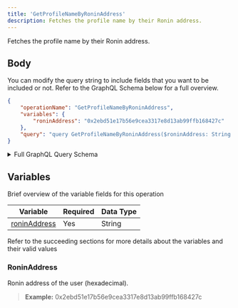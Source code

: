 ```yaml
---
title: 'GetProfileNameByRoninAddress'
description: Fetches the profile name by their Ronin address.
---
```


Fetches the profile name by their Ronin address.

## Body
You can modify the query string to include fields that you want to be included or not. Refer to the GraphQL Schema below for a full overview.
```json
{
    "operationName": "GetProfileNameByRoninAddress",
    "variables": {
        "roninAddress": "0x2ebd51e17b56e9cea3317e8d13ab99ffb168427c"
    },
    "query": "query GetProfileNameByRoninAddress($roninAddress: String!) {\n  publicProfileWithRoninAddress(roninAddress: $roninAddress) {\n    accountId\n    name\n    __typename\n  }\n}\n"
}
```
<details>
<summary>Full GraphQL Query Schema</summary>  
<p>
&nbsp;

```graphql
query GetProfileNameByRoninAddress($roninAddress: String!) {
  publicProfileWithRoninAddress(roninAddress: $roninAddress) {
    accountId
    name
    __typename
  }
}
```

</p>
</details>

## Variables
Brief overview of the variable fields for this operation

| Variable                       | Required | Data Type |
| ------------------------------ | -------- | --------- |
| [roninAddress](#ronninaddress) | Yes      | String    |

Refer to the succeeding sections for more details about the variables and their valid values

### RoninAddress
Ronin address of the user (hexadecimal).
> **Example:** 0x2ebd51e17b56e9cea3317e8d13ab99ffb168427c